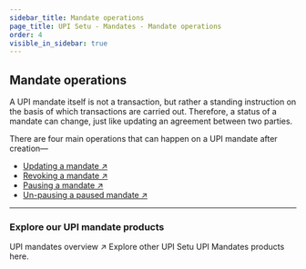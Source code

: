 ```yaml
---
sidebar_title: Mandate operations
page_title: UPI Setu - Mandates - Mandate operations
order: 4
visible_in_sidebar: true
---
```


## Mandate operations

A UPI mandate itself is not a transaction, but rather a standing instruction on the basis of which transactions are carried out. Therefore, a status of a mandate can change, just like updating an agreement between two parties.

There are four main operations that can happen on a UPI mandate after creation—

- <a href="/payments/umap/mandates/generic/update" target="_self">
    Updating a mandate ↗
  </a>
- <a href="/payments/umap/mandates/generic/revoke" target="_self">
    Revoking a mandate ↗
  </a>
- <a href="/payments/umap/mandates/generic/pause" target="_self">
    Pausing a mandate ↗
  </a>
- <a href="/payments/umap/mandates/generic/unpause" target="_self">
    Un-pausing a paused mandate ↗
  </a>

<hr class="primary" />

### Explore our UPI mandate products

<Link href="/payments/umap/mandates">
  <Card padding="small" shape="rounded">
    <Text size="large" weight="600" textColor="blue-90">
      UPI mandates overview ↗
    </Text>
    <Text weight="400">Explore other UPI Setu UPI Mandates products here.</Text>
  </Card>
</Link>
